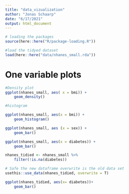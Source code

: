 ```yaml
---
title: "data_vizualization"
author: "Jonas Schaarp"
date: "6/17/2021"
output: html_document
---
```



```r
# loading the packages
source(here::here("R/package-loading.R"))

#load the tidyed dataset
load(here::here("data/nhanes_small.rda"))
```

# One variable plots
```r
#Density plot
ggplot(nhanes_small, aes( x = bmi)) + 
    geom_density()

#histogram

ggplot(nhanes_small, aes(x = bmi)) +
    geom_histogram()

```
```r
ggplot(nhanes_small, aes (x = sex)) +
    geom_bar()

ggplot(nhanes_small, aes(x = diabetes)) +
    geom_bar()
```

```r

nhanes_tidied <- nhanes_small %>% 
    filter(!is.na(diabetes))

# Safe the new dataframe overwrite is the old data set
usethis::use_data(nhanes_tidied, overwrite = T)

ggplot(nhanes_tidied, aes(x= diabetes))+
    geom_bar()
```


